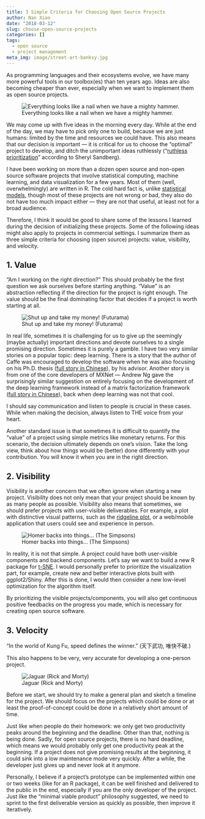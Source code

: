 ```yaml
---
title: 3 Simple Criteria for Choosing Open Source Projects
author: Nan Xiao
date: "2018-03-12"
slug: choose-open-source-projects
categories: []
tags:
  - open source
  - project management
meta_img: image/street-art-banksy.jpg
---
```


As programming languages and their ecosystems evolve, we have many
more powerful tools in our toolbox(es) than ten years ago.
Ideas are also becoming cheaper than ever, especially when
we want to implement them as open source projects.

![Everything looks like a nail when we have a mighty hammer.](/image/street-art-banksy.jpg)

We may come up with five ideas in the morning every day.
While at the end of the day, we may have to pick only one to build,
because we are just humans: limited by the time and resources
we could have. This also means that our decision is important
--- it is critical for us to choose the "optimal" project to develop,
and ditch the unimportant ideas ruthlessly
("[ruthless prioritization](https://www.inc.com/justin-bariso/sheryl-sandberg-just-gave-some-brilliant-career-ad.html)"
according to Sheryl Sandberg).

I have been working on more than a dozen open source and non-open source
software projects that involve statistical computing, machine learning,
and data visualization for a few years. Most of them (well, overwhelmingly)
are written in R. The cold hard fact is, unlike [statistical models](https://en.wikipedia.org/wiki/All_models_are_wrong),
though most of these projects are not wrong or bad, they also do not have
too much impact either --- they are not that useful, at least not for a
broad audience.

Therefore, I think it would be good to share some of the lessons I learned
during the decision of initializing these projects. Some of the following
ideas might also apply to projects in commercial settings.
I summarize them as three simple criteria for choosing (open source)
projects: value, visibility, and velocity.

## 1. Value

"Am I working on the right direction?" This should probably be the first
question we ask ourselves before starting anything. "Value" is an abstraction
reflecting if the direction for the project is right enough. The value should
be the final dominating factor that decides if a project is worth starting at all.

<div class="text-center">
![Shut up and take my money! (Futurama)](shut-up-and-take-my-money.gif)
</div>

In real life, sometimes it is challenging for us to give up the
seemingly (maybe actually) important directions and devote
ourselves to a single promising direction. Sometimes it is
purely a gamble. I have two very similar stories on a popular
topic: deep learning.
There is a story that the author of Caffe was encouraged to develop
the software when he was also focusing on his Ph.D. thesis
([full story in Chinese](https://perma.cc/XWK8-334V)),
by his advisor. Another story is from one of the core developers of MXNet
--- Andrew Ng gave the surprisingly similar suggestion on entirely focusing
on the development of the deep learning framework instead of a matrix
factorization framework ([full story in Chinese](https://perma.cc/467K-UKJG)),
back when deep learning was not that cool.

I should say communication and listen to people is crucial in these cases.
While when making the decision, always listen to THE voice from your heart.

Another standard issue is that sometimes it is difficult to quantify the
"value" of a project using simple metrics like monetary returns.
For this scenario, the decision ultimately depends on one's vision.
Take the long view, think about how things would be (better) done
differently with your contribution. You will know it when you are
in the right direction.

## 2. Visibility

Visibility is another concern that we often ignore when starting
a new project. Visibility does not only mean that your project
should be known by as many people as possible. Visibility also means
that sometimes, we should prefer projects with user-visible deliverables.
For example, a plot with distinctive visual patterns, such as
the [ridgeline plot](https://blog.revolutionanalytics.com/2017/07/joyplots.html),
or a web/mobile application that users could see and experience in person.

<div class="text-center">
![Homer backs into things... (The Simpsons)](homer-backs-into-things.gif)
</div>

In reality, it is not that simple. A project could have both
user-visible components and backend components. Let's say we want to
build a new R package for [t-SNE](https://en.wikipedia.org/wiki/T-distributed_stochastic_neighbor_embedding).
I would personally prefer to
prioritize the visualization part, for example, create new and better
interactive plots built with ggplot2/Shiny. After this is done, I would
then consider a new low-level optimization for the algorithm itself.

By prioritizing the visible projects/components, you will also
get continuous positive feedbacks on the progress you made,
which is necessary for creating open source software.

## 3. Velocity

"In the world of Kung Fu, speed defines the winner." (天下武功, 唯快不破.)

This also happens to be very, very accurate for developing a one-person project.

![Jaguar (Rick and Morty)](rick-and-morty-jaguar.png)

Before we start, we should try to make a general plan and sketch a timeline
for the project. We should focus on the projects which could be done or
at least the proof-of-concept could be done in a relatively short amount of time.

Just like when people do their homework: we only get two productivity
peaks around the beginning and the deadline.
Other than that, nothing is being done. Sadly, for open source
projects, there is no hard deadline, which means we would probably
only get one productivity peak at the beginning. If a project does
not give promising results at the beginning, it could sink into a low
maintenance mode very quickly. After a while, the developer just
gives up and never look at it anymore.

Personally, I believe if a project's prototype can be implemented
within one or two weeks (like for an R package), it can be well
finished and delivered to the public in the end, especially if
you are the only developer of the project. Just like the
"minimal viable product" philosophy suggested, we need to
sprint to the first deliverable version as quickly as possible,
then improve it iteratively.
